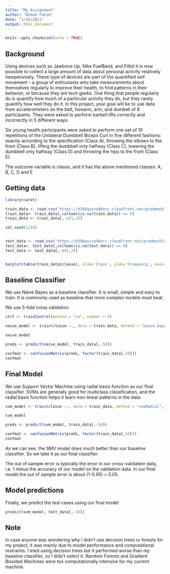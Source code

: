 ```yaml
---
title: "My Assignment"
author: "Ahmed Fahim"
date: "1/16/2021"
output: html_document
---
```


```r
knitr::opts_chunk$set(echo = TRUE)
```

## Background
Using devices such as Jawbone Up, Nike FuelBand, and Fitbit it is now possible to collect a large amount of data about personal activity relatively inexpensively. These type of devices are part of the quantified self movement – a group of enthusiasts who take measurements about themselves regularly to improve their health, to find patterns in their behavior, or because they are tech geeks. One thing that people regularly do is quantify how much of a particular activity they do, but they rarely quantify how well they do it. In this project, your goal will be to use data from accelerometers on the belt, forearm, arm, and dumbell of 6 participants. They were asked to perform barbell lifts correctly and incorrectly in 5 different ways.

Six young health participants were asked to perform one set of 10 repetitions of the Unilateral Dumbbell Biceps Curl in five different fashions: exactly according to the specification (Class A), throwing the elbows to the front (Class B), lifting the dumbbell only halfway (Class C), lowering the dumbbell only halfway (Class D) and throwing the hips to the front (Class E).

The outcome variable is classe, and it has the above mentioned classes: A, B, C, D and E

## Getting data
```r
library(caret)

train_data <- read.csv('https://d396qusza40orc.cloudfront.net/predmachlearn/pml-training.csv', na.strings=c("NA","#DIV/0!", ""))
train_data<- train_data[,colSums(is.na(train_data)) == 0]
train_data <- train_data[,-c(1,2)]

set.seed(1234)


test_data <- read.csv('https://d396qusza40orc.cloudfront.net/predmachlearn/pml-testing.csv', na.strings=c("NA","#DIV/0!", ""))
test_data<- test_data[,colSums(is.na(test_data)) == 0]
test_data <- test_data[,-c(1,2)]


barplot(table(train_data$classe), xlab='Class', ylab='Frequency', main='Frequency of each class' )

```

## Baseline Classifier

We use Naive Bayes as a baseline classifier. It is small, simple and easy to train. It is commonly used as baseline that more complex models must beat.

We use 5-fold cross validation

```r
ctrl <- trainControl(method = "cv", number = 5)

naive_model <- train(classe ~., data = train_data, method = "naive_bayes", trControl = ctrl)

naive_model
```

```r
preds <- predict(naive_model, train_data[,-58])

confmat <- confusionMatrix(preds, factor(train_data[,58]))
confmat
```

## Final Model

We use Support Vector Machine using radial basis function as our final classifier. SVMs are generally good for multiclass classification, and the radial basis function helps it learn non-linear patterns in the data.

```r
svm_model <- train(classe ~., data = train_data, method = "svmRadial", trControl = ctrl, preProcess = c("center","scale"))

svm_model
```

```r
preds <- predict(svm_model, train_data[,-58])

confmat <- confusionMatrix(preds, factor(train_data[,58]))
confmat
```

As we can see, the SMV model does much better than our baseline classifier. So we take it as our final classifier.

The out of sample error is typically the error in our cross-validation data, i.e. 1 minus the accuracy of our model on the validation data. In our final model the out of sample error is about (1-0.95) = 0.05.

## Model predictions

Finally, we predict the test cases using our final model

```r
predict(svm_model, test_data[,-58])
```

## Note

In case anyone was wondering why I didn't use decision trees or forests for my project, it was mainly due to model performance and computational restraints. I tried using decision trees but it performed worse than my baseline classifier, so I didn't select it. Random Forests and Gradient Boosted Machines were too computationally intensive for my current machine.